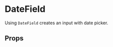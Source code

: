 

<Meta title="DateField" />

# DateField

Using `DateField` creates an input with date picker.

<Canvas>
  <Story name="Default">
    <Field component={DateField} name="dateField.default" />
  </Story>
</Canvas>

<Canvas>
  <Story name="With min and max dates">
    <Field
      component={DateField}
      maxDate={addDays(startOfDay(new Date()), 5)}
      minDate={addDays(startOfDay(new Date()), -5)}
      name="dateField.withMinAndMaxDates"
    />
  </Story>
</Canvas>

## Props

<ArgsTable of={DateField} />
